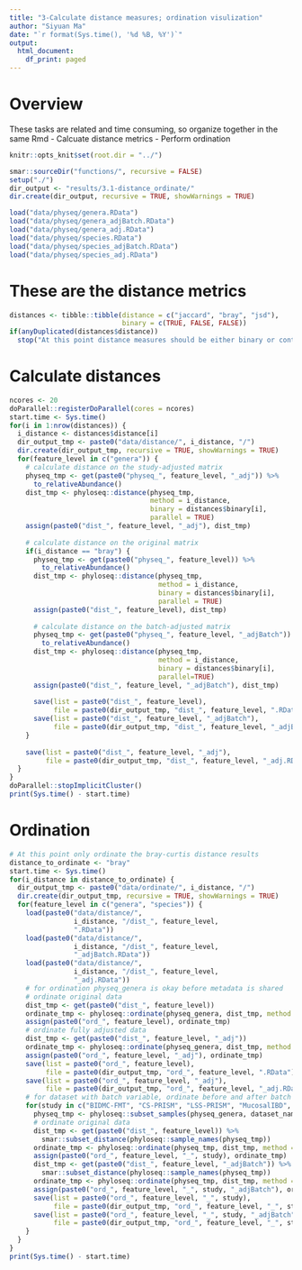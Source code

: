 ```yaml
---
title: "3-Calculate distance measures; ordination visulization"
author: "Siyuan Ma"
date: "`r format(Sys.time(), '%d %B, %Y')`"
output:
  html_document:
    df_print: paged
---
```

# Overview
These tasks are related and time consuming, so organize together in the same Rmd
- Calcuate distance metrics
- Perform ordination

```r
knitr::opts_knit$set(root.dir = "../")
```

```r
smar::sourceDir("functions/", recursive = FALSE)
setup("./")
dir_output <- "results/3.1-distance_ordinate/"
dir.create(dir_output, recursive = TRUE, showWarnings = TRUE)
```

```r
load("data/physeq/genera.RData")
load("data/physeq/genera_adjBatch.RData")
load("data/physeq/genera_adj.RData")
load("data/physeq/species.RData")
load("data/physeq/species_adjBatch.RData")
load("data/physeq/species_adj.RData")
```

# These are the distance metrics 

```r
distances <- tibble::tibble(distance = c("jaccard", "bray", "jsd"),
                            binary = c(TRUE, FALSE, FALSE))
if(anyDuplicated(distances$distance))
  stop("At this point distance measures should be either binary or continuous!")
```

# Calculate distances

```r
ncores <- 20
doParallel::registerDoParallel(cores = ncores)
start.time <- Sys.time()
for(i in 1:nrow(distances)) {
  i_distance <- distances$distance[i]
  dir_output_tmp <- paste0("data/distance/", i_distance, "/")
  dir.create(dir_output_tmp, recursive = TRUE, showWarnings = TRUE)
  for(feature_level in c("genera")) {
    # calculate distance on the study-adjusted matrix
    physeq_tmp <- get(paste0("physeq_", feature_level, "_adj")) %>% 
      to_relativeAbundance()
    dist_tmp <- phyloseq::distance(physeq_tmp, 
                                   method = i_distance,
                                   binary = distances$binary[i],
                                   parallel = TRUE)
    assign(paste0("dist_", feature_level, "_adj"), dist_tmp)
    
    # calculate distance on the original matrix
    if(i_distance == "bray") {
      physeq_tmp <- get(paste0("physeq_", feature_level)) %>% 
        to_relativeAbundance()
      dist_tmp <- phyloseq::distance(physeq_tmp, 
                                     method = i_distance,
                                     binary = distances$binary[i],
                                     parallel = TRUE)
      assign(paste0("dist_", feature_level), dist_tmp)
      
      # calculate distance on the batch-adjusted matrix
      physeq_tmp <- get(paste0("physeq_", feature_level, "_adjBatch")) %>% 
        to_relativeAbundance()
      dist_tmp <- phyloseq::distance(physeq_tmp, 
                                     method = i_distance,
                                     binary = distances$binary[i],
                                     parallel=TRUE)
      assign(paste0("dist_", feature_level, "_adjBatch"), dist_tmp)
      
      save(list = paste0("dist_", feature_level),
           file = paste0(dir_output_tmp, "dist_", feature_level, ".RData"))
      save(list = paste0("dist_", feature_level, "_adjBatch"),
           file = paste0(dir_output_tmp, "dist_", feature_level, "_adjBatch.RData"))
    }
    
    save(list = paste0("dist_", feature_level, "_adj"),
         file = paste0(dir_output_tmp, "dist_", feature_level, "_adj.RData"))
  }
}
doParallel::stopImplicitCluster()
print(Sys.time() - start.time)
```

# Ordination

```r
# At this point only ordinate the bray-curtis distance results
distance_to_ordinate <- "bray"
start.time <- Sys.time()
for(i_distance in distance_to_ordinate) {
  dir_output_tmp <- paste0("data/ordinate/", i_distance, "/")
  dir.create(dir_output_tmp, recursive = TRUE, showWarnings = TRUE)
  for(feature_level in c("genera", "species")) {
    load(paste0("data/distance/", 
                i_distance, "/dist_", feature_level,
                ".RData"))
    load(paste0("data/distance/", 
                i_distance, "/dist_", feature_level,
                "_adjBatch.RData"))
    load(paste0("data/distance/", 
                i_distance, "/dist_", feature_level,
                "_adj.RData"))
    # for ordination physeq_genera is okay before metadata is shared
    # ordinate original data
    dist_tmp <- get(paste0("dist_", feature_level))
    ordinate_tmp <- phyloseq::ordinate(physeq_genera, dist_tmp, method = "MDS")
    assign(paste0("ord_", feature_level), ordinate_tmp)
    # ordinate fully adjusted data
    dist_tmp <- get(paste0("dist_", feature_level, "_adj"))
    ordinate_tmp <- phyloseq::ordinate(physeq_genera, dist_tmp, method = "MDS")
    assign(paste0("ord_", feature_level, "_adj"), ordinate_tmp)
    save(list = paste0("ord_", feature_level), 
         file = paste0(dir_output_tmp, "ord_", feature_level, ".RData"))
    save(list = paste0("ord_", feature_level, "_adj"), 
         file = paste0(dir_output_tmp, "ord_", feature_level, "_adj.RData"))
    # for dataset with batch variable, ordinate before and after batch adjustment
    for(study in c("BIDMC-FMT", "CS-PRISM", "LSS-PRISM", "MucosalIBD", "RISK")) {
      physeq_tmp <- phyloseq::subset_samples(physeq_genera, dataset_name %in% study)
      # ordinate original data
      dist_tmp <- get(paste0("dist_", feature_level)) %>% 
        smar::subset_distance(phyloseq::sample_names(physeq_tmp))
      ordinate_tmp <- phyloseq::ordinate(physeq_tmp, dist_tmp, method = "MDS")
      assign(paste0("ord_", feature_level, "_", study), ordinate_tmp)
      dist_tmp <- get(paste0("dist_", feature_level, "_adjBatch")) %>% 
        smar::subset_distance(phyloseq::sample_names(physeq_tmp))
      ordinate_tmp <- phyloseq::ordinate(physeq_tmp, dist_tmp, method = "MDS")
      assign(paste0("ord_", feature_level, "_", study, "_adjBatch"), ordinate_tmp)
      save(list = paste0("ord_", feature_level, "_", study), 
           file = paste0(dir_output_tmp, "ord_", feature_level, "_", study, ".RData"))
      save(list = paste0("ord_", feature_level, "_", study, "_adjBatch"), 
           file = paste0(dir_output_tmp, "ord_", feature_level, "_", study, "_adjBatch.RData"))
    }
  }
}
print(Sys.time() - start.time)
```
